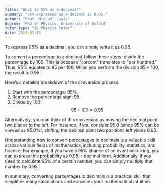 ```yaml
---
title: "What is 95% as a decimal?"
summary: "95% expressed as a decimal is 0.95."
author: "Prof. Michael Lewis"
degree: "PhD in Physics, University of Oxford"
tutor_type: "IB Physics Tutor"
date: 2024-01-16
---
```


To express $95\%$ as a decimal, you can simply write it as $0.95$.

To convert a percentage to a decimal, follow these steps: divide the percentage by $100$. This is because "percent" translates to "per hundred." Thus, $95\%$ equates to $95$ per $100$. When you perform the division $95 \div 100$, the result is $0.95$.

Here’s a detailed breakdown of the conversion process:

1. Start with the percentage: $95\%$.
2. Remove the percentage sign: $95$.
3. Divide by $100$: 
   $$ 
   95 \div 100 = 0.95 
   $$

Alternatively, you can think of this conversion as moving the decimal point two places to the left. For instance, if you consider $95.0$ (since $95\%$ can be viewed as $95.0\%$), shifting the decimal point two positions left yields $0.95$.

Understanding how to convert percentages to decimals is a valuable skill across various fields of mathematics, including probability, statistics, and finance. For example, if you have a $95\%$ chance of an event occurring, you can express this probability as $0.95$ in decimal form. Additionally, if you need to calculate $95\%$ of a certain number, you can simply multiply that number by $0.95$.

In summary, converting percentages to decimals is a practical skill that simplifies many calculations and enhances your mathematical intuition.
    